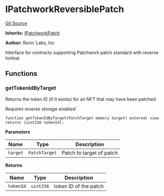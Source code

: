 # IPatchworkReversiblePatch
[Git Source](https://github.com/runic-inc/patchwork/blob/b277ab5dc0fae6951fd9bad572b7402c2469cfde/src/interfaces/IPatchworkPatch.sol)

**Inherits:**
[IPatchworkPatch](/src/interfaces/IPatchworkPatch.sol/interface.IPatchworkPatch.md)

**Author:**
Runic Labs, Inc

Interface for contracts supporting Patchwork patch standard with reverse lookup


## Functions
### getTokenIdByTarget

Returns the token ID (if it exists) for an NFT that may have been patched

*Requires reverse storage enabled*


```solidity
function getTokenIdByTarget(PatchTarget memory target) external view returns (uint256 tokenId);
```
**Parameters**

|Name|Type|Description|
|----|----|-----------|
|`target`|`PatchTarget`|Patch to target of patch|

**Returns**

|Name|Type|Description|
|----|----|-----------|
|`tokenId`|`uint256`|token ID of the patch|


